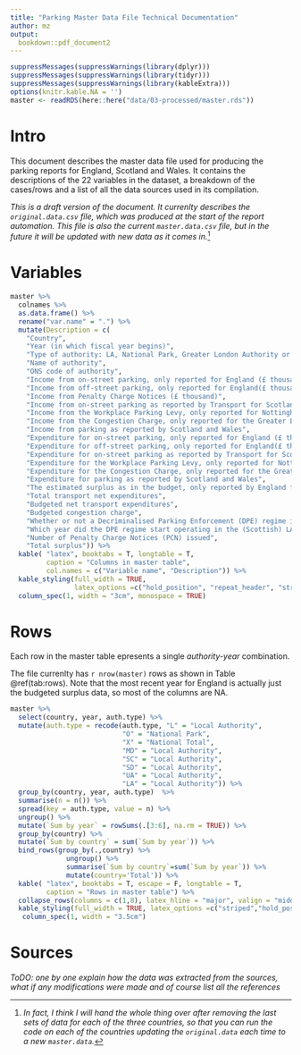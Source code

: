 ```yaml
---
title: "Parking Master Data File Technical Documentation"
author: mz
output:
  bookdown::pdf_document2
---
```


```r
suppressMessages(suppressWarnings(library(dplyr)))
suppressMessages(suppressWarnings(library(tidyr)))
suppressMessages(suppressWarnings(library(kableExtra)))
options(knitr.kable.NA = '')
master <- readRDS(here::here("data/03-processed/master.rds"))
```


# Intro {-}

This document describes the master data file used for producing the parking reports for England, Scotland and Wales. It contains the descriptions of the 22 variables in the dataset, a breakdown of the cases/rows and a list of all the data sources used in its compilation. 

*This is a draft version of the document. It currenlty describes the `original.data.csv` file, which was produced at the start of the report automation. This file is also the current `master.data.csv` file, but in the future it will be updated with new data as it comes in.*[^1]

[^1]: *In fact, I think I will hand the whole thing over after removing the last sets of data for each of the three countries, so that you can run the code on each of the countries updating the `original.data` each time to a new `master.data`.*


# Variables
```r

master %>% 
  colnames %>% 
  as.data.frame() %>% 
  rename("var.name" = ".") %>% 
  mutate(Description = c(
    "Country",
    "Year (in which fiscal year begins)",
    "Type of authority: LA, National Park, Greater London Authority or country (England)",
    "Name of authority",
    "ONS code of authority",
    "Income from on-street parking, only reported for England (£ thousand)",
    "Income from off-street parking, only reported for England(£ thousand)",
    "Income from Penalty Charge Notices (£ thousand)",
    "Income from on-street parking as reported by Transport for Scotland from 2016 onwards (£ thousand)",
    "Income from the Workplace Parking Levy, only reported for Nottingham (£ thousand)",
    "Income from the Congestion Charge, only reported for the Greater London Authority (£ thousand)",
    "Income from parking as reported by Scotland and Wales",
    "Expenditure for on-street parking, only reported for England (£ thousand)",
    "Expenditure for off-street parking, only reported for England(£ thousand)",
    "Expenditure for on-street parking as reported by Transport for Scotland from 2016 onwards (£ thousand)",
    "Expenditure for the Workplace Parking Levy, only reported for Nottingham (£ thousand)",
    "Expenditure for the Congestion Charge, only reported for the Greater London Authority (£ thousand)",
    "Expenditure for parking as reported by Scotland and Wales",
    "The estimated surplus as in the budget, only reported by England from 2010/11 onward",
    "Total transport net expenditures",
    "Budgeted net transport expenditures", 
    "Budgeted congestion charge",
    "Whether or not a Decriminalised Parking Enforcement (DPE) regime is operated in the (Scottish) LA",
    "Which year did the DPE regime start operating in the (Scottish) LA",
    "Number of Penalty Charge Notices (PCN) issued",
    "Total surplus")) %>% 
  kable( "latex", booktabs = T, longtable = T,
         caption = "Columns in master table",
         col.names = c("Variable name", "Description")) %>% 
  kable_styling(full_width = TRUE, 
                latex_options =c("hold_position", "repeat_header", "striped")) %>% 
  column_spec(1, width = "3cm", monospace = TRUE) 

```

# Rows

Each row in the master table epresents a single *authority-year* combination.

The file currenlty has `r nrow(master)` rows as shown in Table \@ref(tab:rows). Note that the most recent year for England is actually just the budgeted surplus data, so most of the columns are NA. 

```r
master %>% 
  select(country, year, auth.type) %>% 
  mutate(auth.type = recode(auth.type, "L" = "Local Authority",
                            "O" = "National Park",
                            "X" = "National Total",
                            "MD" = "Local Authority",
                            "SC" = "Local Authority",
                            "SD" = "Local Authority",
                            "UA" = "Local Authority",
                            "LA" = "Local Authority")) %>% 
  group_by(country, year, auth.type)  %>% 
  summarise(n = n()) %>% 
  spread(key = auth.type, value = n) %>% 
  ungroup() %>% 
  mutate(`Sum by year` = rowSums(.[3:6], na.rm = TRUE)) %>% 
  group_by(country) %>% 
  mutate(`Sum by country` = sum(`Sum by year`)) %>% 
  bind_rows(group_by(.,country) %>%
              ungroup() %>% 
              summarise(`Sum by country`=sum(`Sum by year`)) %>%
              mutate(country='Total')) %>% 
  kable( "latex", booktabs = T, escape = F, longtable = T,
         caption = "Rows in master table") %>% 
  collapse_rows(columns = c(1,8), latex_hline = "major", valign = "middle") %>% 
  kable_styling(full_width = TRUE, latex_options =c("striped","hold_position", "repeat_header")) %>% 
   column_spec(1, width = "3.5cm")

```

# Sources

*ToDO: one by one explain how the data was extracted from the sources, what if any modifications were made and of course list all the references *





